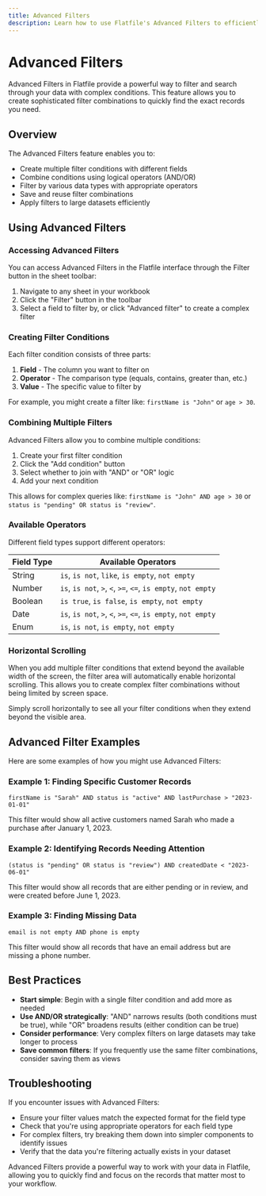 ```yaml
---
title: Advanced Filters
description: Learn how to use Flatfile's Advanced Filters to efficiently filter and search through your data
---
```


# Advanced Filters

Advanced Filters in Flatfile provide a powerful way to filter and search through your data with complex conditions. This feature allows you to create sophisticated filter combinations to quickly find the exact records you need.

## Overview

The Advanced Filters feature enables you to:

- Create multiple filter conditions with different fields
- Combine conditions using logical operators (AND/OR)
- Filter by various data types with appropriate operators
- Save and reuse filter combinations
- Apply filters to large datasets efficiently

## Using Advanced Filters

### Accessing Advanced Filters

You can access Advanced Filters in the Flatfile interface through the Filter button in the sheet toolbar:

1. Navigate to any sheet in your workbook
2. Click the "Filter" button in the toolbar
3. Select a field to filter by, or click "Advanced filter" to create a complex filter

### Creating Filter Conditions

Each filter condition consists of three parts:

1. **Field** - The column you want to filter on
2. **Operator** - The comparison type (equals, contains, greater than, etc.)
3. **Value** - The specific value to filter by

For example, you might create a filter like: `firstName is "John"` or `age > 30`.

### Combining Multiple Filters

Advanced Filters allow you to combine multiple conditions:

1. Create your first filter condition
2. Click the "Add condition" button
3. Select whether to join with "AND" or "OR" logic
4. Add your next condition

This allows for complex queries like: `firstName is "John" AND age > 30` or `status is "pending" OR status is "review"`.

### Available Operators

Different field types support different operators:

| Field Type | Available Operators |
|------------|---------------------|
| String     | `is`, `is not`, `like`, `is empty`, `not empty` |
| Number     | `is`, `is not`, `>`, `<`, `>=`, `<=`, `is empty`, `not empty` |
| Boolean    | `is true`, `is false`, `is empty`, `not empty` |
| Date       | `is`, `is not`, `>`, `<`, `>=`, `<=`, `is empty`, `not empty` |
| Enum       | `is`, `is not`, `is empty`, `not empty` |

### Horizontal Scrolling

When you add multiple filter conditions that extend beyond the available width of the screen, the filter area will automatically enable horizontal scrolling. This allows you to create complex filter combinations without being limited by screen space.

Simply scroll horizontally to see all your filter conditions when they extend beyond the visible area.

## Advanced Filter Examples

Here are some examples of how you might use Advanced Filters:

### Example 1: Finding Specific Customer Records

```
firstName is "Sarah" AND status is "active" AND lastPurchase > "2023-01-01"
```

This filter would show all active customers named Sarah who made a purchase after January 1, 2023.

### Example 2: Identifying Records Needing Attention

```
(status is "pending" OR status is "review") AND createdDate < "2023-06-01"
```

This filter would show all records that are either pending or in review, and were created before June 1, 2023.

### Example 3: Finding Missing Data

```
email is not empty AND phone is empty
```

This filter would show all records that have an email address but are missing a phone number.

## Best Practices

- **Start simple**: Begin with a single filter condition and add more as needed
- **Use AND/OR strategically**: "AND" narrows results (both conditions must be true), while "OR" broadens results (either condition can be true)
- **Consider performance**: Very complex filters on large datasets may take longer to process
- **Save common filters**: If you frequently use the same filter combinations, consider saving them as views

## Troubleshooting

If you encounter issues with Advanced Filters:

- Ensure your filter values match the expected format for the field type
- Check that you're using appropriate operators for each field type
- For complex filters, try breaking them down into simpler components to identify issues
- Verify that the data you're filtering actually exists in your dataset

Advanced Filters provide a powerful way to work with your data in Flatfile, allowing you to quickly find and focus on the records that matter most to your workflow.